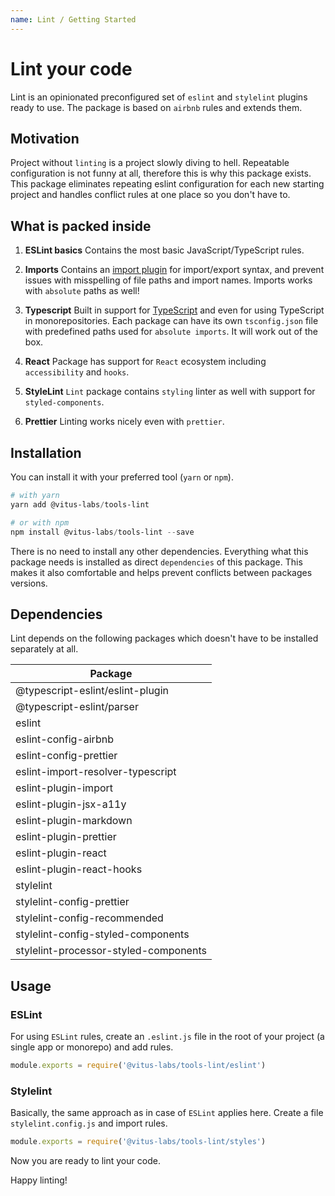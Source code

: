 ```yaml
---
name: Lint / Getting Started
---
```


# Lint your code

Lint is an opinionated preconfigured set of `eslint` and `stylelint` plugins
ready to use. The package is based on `airbnb` rules and extends them.

## Motivation

Project without `linting` is a project slowly diving to hell. Repeatable
configuration is not funny at all, therefore this is why this package exists.
This package eliminates repeating eslint configuration for each new starting
project and handles conflict rules at one place so you don't have to.

## What is packed inside

1. **ESLint basics**
   Contains the most basic JavaScript/TypeScript rules.

2. **Imports**
   Contains an [import plugin](https://github.com/benmosher/eslint-plugin-import)
   for import/export syntax, and prevent issues with misspelling of file paths
   and import names. Imports works with `absolute` paths as well!

3. **Typescript**
   Built in support for [TypeScript](https://www.typescriptlang.org/) and even
   for using TypeScript in monorepositories. Each package can have its own
   `tsconfig.json` file with predefined paths used for `absolute imports`.
   It will work out of the box.

4. **React**
   Package has support for `React` ecosystem including `accessibility` and `hooks`.

5. **StyleLint**
   `Lint` package contains `styling` linter as well with support for `styled-components`.

6. **Prettier**
   Linting works nicely even with `prettier`.

## Installation

You can install it with your preferred tool (`yarn` or `npm`).

```powershell editor=false live=false
# with yarn
yarn add @vitus-labs/tools-lint

# or with npm
npm install @vitus-labs/tools-lint --save
```

There is no need to install any other dependencies. Everything what this package needs
is installed as direct `dependencies` of this package. This makes it also comfortable
and helps prevent conflicts between packages versions.

## Dependencies

Lint depends on the following packages which doesn't have to be installed
separately at all.

| Package                               |
| ------------------------------------- |
| @typescript-eslint/eslint-plugin      |
| @typescript-eslint/parser             |
| eslint                                |
| eslint-config-airbnb                  |
| eslint-config-prettier                |
| eslint-import-resolver-typescript     |
| eslint-plugin-import                  |
| eslint-plugin-jsx-a11y                |
| eslint-plugin-markdown                |
| eslint-plugin-prettier                |
| eslint-plugin-react                   |
| eslint-plugin-react-hooks             |
| stylelint                             |
| stylelint-config-prettier             |
| stylelint-config-recommended          |
| stylelint-config-styled-components    |
| stylelint-processor-styled-components |

## Usage

### ESLint

For using `ESLint` rules, create an `.eslint.js` file in the root of your
project (a single app or monorepo) and add rules.

```jsx editor=false live=false
module.exports = require('@vitus-labs/tools-lint/eslint')
```

### Stylelint

Basically, the same approach as in case of `ESLint` applies here.
Create a file `stylelint.config.js` and import rules.

```jsx editor=false live=false
module.exports = require('@vitus-labs/tools-lint/styles')
```

Now you are ready to lint your code.

Happy linting!
